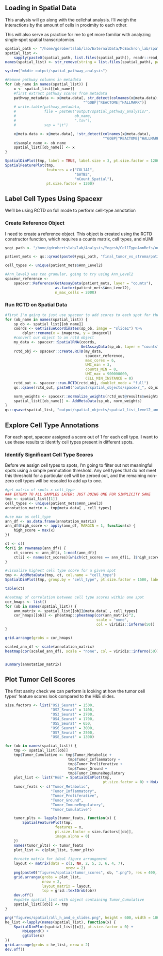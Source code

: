 ## Loading in Spatial Data

This analysis will go along with the cellchat analysis. I'll weigh the interactions by the amount of cells in proximity to each other.

This will also serve as practice for me to get more familiar with analyzing single-spot spatial transcriptomics.

```r
spatial_path <- "/home/gdrobertslab/lab/ExternalData/McEachron_lab/spatial_data/rdata/"
spatial_list <-
    sapply(paste0(spatial_path, list.files(spatial_path)), readr::read_rds)
names(spatial_list) <- str_remove(string = list.files(spatial_path), pattern = ".rds")

system("mkdir output/spatial_pathway_analysis")

#Remove pathway columns in metadata
for (ob_name in names(spatial_list)) {
    x <- spatial_list[[ob_name]]
    #first extract pathway scores from metadata
    pathway_metadata <- x@meta.data[, str_detect(colnames(x@meta.data),
                                    "^GOBP|^REACTOME|^HALLMARK")]
    # write.table(pathway_metadata,
    #             file = paste0("output/spatial_pathway_analysis/",
    #                           ob_name,
    #                           ".tsv"),
    #             sep = "\t")

    x@meta.data <- x@meta.data[, !str_detect(colnames(x@meta.data),
                                             "^GOBP|^REACTOME|^HALLMARK")]
    x$sample_name <- ob_name
    spatial_list[[ob_name]] <- x
}
```

```r
SpatialDimPlot(tmp, label = TRUE, label.size = 3, pt.size.factor = 1200)
SpatialFeaturePlot(tmp,
                   features = c("COL1A1",
                                "SATB2",
                                "nCount_Spatial"),
                   pt.size.factor = 1200)
```

## Label Cell Types Using Spacexr

We'll be using RCTD on full mode to perform cell-type annotation 

### Create Reference Object

I need to create a reference object. This object is created using the RCTD constructor function, which requires a counts matrix, cell types, and nUMI

```r
yogi_path <- "/home/gdrobertslab/lab/Analysis/Yogesh/CellTypeAnnRefs/output/seurat_objects/"

patient_mets <- qs::qread(paste0(yogi_path, "final_tumor_vs_stroma/patient_mets.qs"))

cell_types <- unique(patient_mets$Ann_Level2)

#Ann_level3 was too granular, going to try using Ann_Level2
spacexr_reference <-
    spacexr::Reference(GetAssayData(patient_mets, layer = "counts"),
                       as.factor(patient_mets$Ann_Level2),
                       n_max_cells = 2000)
```

### Run RCTD on Spatial Data

```r
#first I'm going to just use spacexr to add scores to each spot for the cell types in our reference
for (ob_name in names(spatial_list)) {
    sp_ob <- spatial_list[[ob_name]]
    coords <- GetTissueCoordinates(sp_ob, image = "slice1") %>%
        dplyr::rename(x = imagerow, y = imagecol)
    #convert our object to an rctd object
    my_data <- spacexr::SpatialRNA(coords,
                                   GetAssayData(sp_ob, layer = "counts"))
    rctd_obj <- spacexr::create.RCTD(my_data,
                                     spacexr_reference,
                                     max_cores = 6,
                                     UMI_min = 3,
                                     counts_MIN = 0, 
                                     UMI_max = 900000000,
                                     CELL_MIN_INSTANCE = 0)
    rctd_out <- spacexr::run.RCTD(rctd_obj, doublet_mode = "full")
    qs::qsave(rctd_out, paste0("output/spatial_objects/spacexr_", ob_name, ".qs"))

    norm_weights <- spacexr::normalize_weights(rctd_out@results$weights)
    spatial_list[[ob_name]] <- AddMetaData(sp_ob, norm_weights)
}
qs::qsave(spatial_list, "output/spatial_objects/spatial_list_level2_annotations.qs")
```

## Explore Cell Type Annotations

For each spot, spacexr assigned a score out of 1 for each cell type. I want to use these results to identify cell types present in different spots.

### Identify Significant Cell Type Scores

Before we assign cell types to spots, I'm going to filter out not meaningful spots using a simple permutation threshold. Any cell types that do not meet this threshold for a particular cell will be zeroed out, and the remaining non-zero cell types will be rescaled to add up to one.

```r
#get matrix of spots x cell_type
### EXTEND TO ALL SAMPLES LATER; JUST DOING ONE FOR SIMPLICITY SAKE
tmp <- spatial_list[[1]]
cell_types <- unique(patient_mets$Ann_Level3)
annotation_matrix <- tmp@meta.data[ , cell_types]

#use max as cell_type
ann_df <- as.data.frame(annotation_matrix)
ann_df$high_score <- apply(ann_df, MARGIN = 1, function(x) {
    high_score = max(x)
})

ct <- c()
for(i in rownames(ann_df)) {
    ct_scores <- ann_df[i, 1:ncol(ann_df)]
    ct[i] <- names(ct_scores)[which(ct_scores == ann_df[i, ]$high_score)]
}

#visualize highest cell type score for a given spot
tmp <- AddMetaData(tmp, ct, col.name = "cell_type")
SpatialDimPlot(tmp, group.by = "cell_type", pt.size.factor = 1500, label = TRUE)

table(ct)

#heatmap of correlation between cell type scores within one spot
cor_hmaps <- list()
for (ob in names(spatial_list)) {
    ann_matrix <- spatial_list[[ob]]@meta.data[ , cell_types]
    cor_hmaps[[ob]] <- pheatmap::pheatmap(cor(ann_matrix)^2,
                                          scale = "none",
                                          col = viridis::inferno(50))
}

grid.arrange(grobs = cor_hmaps)

scaled_ann_df <- scale(annotation_matrix)
heatmap(cor(scaled_ann_df), scale = "none", col = viridis::inferno(50))


summary(annotation_matrix)
```

## Plot Tumor Cell Scores

The first sanity check we can perform is looking at how the tumor cell types' feature scores look compared to the H&E slides.

```r
size.factors <- list("OS1_Seurat" = 1500,
                     "OS2_Seurat" = 1400,
                     "OS3_Seurat" = 2700,
                     "OS4_Seurat" = 1700,
                     "OS5_Seurat" = 650,
                     "OS6_Seurat" = 3000,
                     "OS7_Seurat" = 2500,
                     "OS8_Seurat" = 1300)

for (ob in names(spatial_list)) {
    tmp <- spatial_list[[ob]]
    tmp$Tumor_Cumulative <- tmp$Tumor_Metabolic +
                             tmp$Tumor_Inflammatory +
                             tmp$Tumor_Proliferative +
                             tmp$Tumor_Ground +
                             tmp$Tumor_ImmuneRegulatory
    plot_list <- list("H&E" = SpatialDimPlot(tmp,
                                             pt.size.factor = 0) + NoLegend())
    tumor_feats <- c("Tumor_Metabolic",
                     "Tumor_Inflammatory",
                     "Tumor_Proliferative",
                     "Tumor_Ground",
                     "Tumor_ImmuneRegulatory",
                     "Tumor_Cumulative")

    tumor_plts <- lapply(tumor_feats, function(x) {
        SpatialFeaturePlot(tmp,
                       features = x,
                       pt.size.factor = size.factors[[ob]],
                       image.alpha = 0)
    })
    names(tumor_plts) <- tumor_feats
    plot_list <- c(plot_list, tumor_plts)
    
    #create matrix for ideal figure arrangement
    layout <- matrix(data = c(1, NA, 2, 5, 3, 6, 4, 7),
                            nrow = 2)
    png(paste0("figures/spatial/tumor_scores", ob, ".png"), res = 400, width = 6000, height = 3000)
    grid.arrange(grobs = plot_list,
                 nrow = 2,
                 layout_matrix = layout,
                 top = grid::textGrob(ob))
    dev.off()
    #update spatial_list with object containing Tumor_Cumulative
    spatial_list[[ob]] <- tmp
}

png("figures/spatial/all_h_and_e_slides.png", height = 600, width = 1000)
he_list <-lapply(names(spatial_list), function(x) {
    SpatialDimPlot(spatial_list[[x]], pt.size.factor = 0) +
        NoLegend() +
        ggtitle(x)
})
grid.arrange(grobs = he_list, nrow = 2)
dev.off()
```